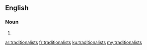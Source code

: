 ==English==

===Noun===
{{head|en}}

# {{plural of|traditionalist}}

[[ar:traditionalists]]
[[fr:traditionalists]]
[[ku:traditionalists]]
[[my:traditionalists]]